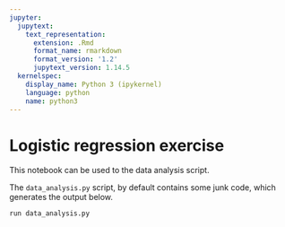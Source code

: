 ```yaml
---
jupyter:
  jupytext:
    text_representation:
      extension: .Rmd
      format_name: rmarkdown
      format_version: '1.2'
      jupytext_version: 1.14.5
  kernelspec:
    display_name: Python 3 (ipykernel)
    language: python
    name: python3
---
```


# Logistic regression exercise

This notebook can be used to the data analysis script.

The `data_analysis.py` script, by default contains some junk code, which generates the output below.

```python
run data_analysis.py
```
